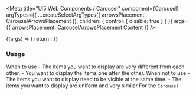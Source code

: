 

<Meta
  title="UI5 Web Components / Carousel"
  component={Carousel}
  argTypes={{
    ...createSelectArgTypes({ arrowsPlacement: CarouselArrowsPlacement }),
    children: { control: { disable: true } }
  }}
  args={{
    arrowsPlacement: CarouselArrowsPlacement.Content
  }}
/>

<DocsHeader />

<Canvas>
  <Story name="Default">
    {(args) => {
      return <Carousel {...args} />;
    }}
  </Story>
</Canvas>

<ArgsTable story="." />
<div style={{fontFamily:'var(--sapFontFamily)', fontSize:'var(--sapFontSize)', color:'var(--sapTextColor)'}}>
<h3>Usage</h3>
When to use - The items you want to display are very different from each other. - You want to display the items one
after the other. When not to use - The items you want to display need to be visible at the same time. - The items you
want to display are uniform and very similar For the <code>Carousel</code>
</div>